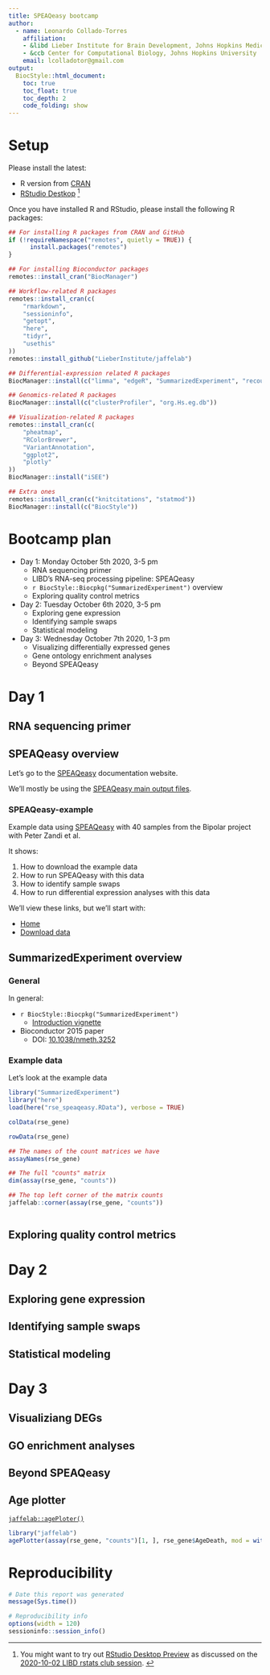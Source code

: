 ```yaml
---
title: SPEAQeasy bootcamp
author: 
  - name: Leonardo Collado-Torres
    affiliation:
    - &libd Lieber Institute for Brain Development, Johns Hopkins Medical Campus
    - &ccb Center for Computational Biology, Johns Hopkins University
    email: lcolladotor@gmail.com
output: 
  BiocStyle::html_document:
    toc: true
    toc_float: true
    toc_depth: 2
    code_folding: show
---
```


# Setup

Please install the latest:

* R version from [CRAN](https://cran.r-project.org/)
* [RStudio Destkop](https://rstudio.com/products/rstudio/download/) ^[You might want to try out [RStudio Desktop Preview](https://rstudio.com/products/rstudio/download/preview/) as discussed on the [2020-10-02 LIBD rstats club session](https://twitter.com/LIBDrstats/status/1312187753371561984?s=20). ]

Once you have installed R and RStudio, please install the following R packages:

```r
## For installing R packages from CRAN and GitHub
if (!requireNamespace("remotes", quietly = TRUE)) {
      install.packages("remotes")
}

## For installing Bioconductor packages
remotes::install_cran("BiocManager")

## Workflow-related R packages
remotes::install_cran(c(
    "rmarkdown",
    "sessioninfo",
    "getopt",
    "here",
    "tidyr",
    "usethis"
))
remotes::install_github("LieberInstitute/jaffelab")

## Differential-expression related R packages
BiocManager::install(c("limma", "edgeR", "SummarizedExperiment", "recount"))

## Genomics-related R packages
BiocManager::install(c("clusterProfiler", "org.Hs.eg.db"))

## Visualization-related R packages
remotes::install_cran(c(
    "pheatmap",
    "RColorBrewer",
    "VariantAnnotation",
    "ggplot2",
    "plotly"
))
BiocManager::install("iSEE")

## Extra ones
remotes::install_cran(c("knitcitations", "statmod"))
BiocManager::install(c("BiocStyle"))
```

# Bootcamp plan

* Day 1: Monday October 5th 2020, 3-5 pm
  - RNA sequencing primer
  - LIBD's RNA-seq processing pipeline: SPEAQeasy
  - `r BiocStyle::Biocpkg("SummarizedExperiment")` overview
  - Exploring quality control metrics
* Day 2: Tuesday October 6th 2020, 3-5 pm
  - Exploring gene expression
  - Identifying sample swaps
  - Statistical modeling
* Day 3: Wednesday October 7th 2020, 1-3 pm
  - Visualizing differentially expressed genes
  - Gene ontology enrichment analyses
  - Beyond SPEAQeasy
  

# Day 1

## RNA sequencing primer

## SPEAQeasy overview

Let's go to the [SPEAQeasy](http://research.libd.org/SPEAQeasy/) documentation website.

We'll mostly be using the [SPEAQeasy main output files](http://research.libd.org/SPEAQeasy/outputs.html). 

### SPEAQeasy-example

Example data using [SPEAQeasy](http://research.libd.org/SPEAQeasy/) with 40 samples from the Bipolar project with Peter Zandi et al.

It shows:

1. How to download the example data
1. How to run SPEAQeasy with this data
1. How to identify sample swaps
1. How to run differential expression analyses with this data

We'll view these links, but we'll start with:

* [Home](http://research.libd.org/SPEAQeasy-example/index.html)
* [Download data](http://research.libd.org/SPEAQeasy-example/prepare_data.html)

## SummarizedExperiment overview

### General

In general:

* `r BiocStyle::Biocpkg("SummarizedExperiment")`
  - [Introduction vignette](http://bioconductor.org/packages/release/bioc/vignettes/SummarizedExperiment/inst/doc/SummarizedExperiment.html)
* Bioconductor 2015 paper
  - DOI: [10.1038/nmeth.3252](https://doi.org/10.1038/nmeth.3252)
  
### Example data

Let's look at the example data

```r
library("SummarizedExperiment")
library("here")
load(here("rse_speaqeasy.RData"), verbose = TRUE)
```



```r
colData(rse_gene)
```

```r
rowData(rse_gene)
```


```r
## The names of the count matrices we have
assayNames(rse_gene)

## The full "counts" matrix
dim(assay(rse_gene, "counts"))

## The top left corner of the matrix counts
jaffelab::corner(assay(rse_gene, "counts"))
```

```r

```




## Exploring quality control metrics

# Day 2

## Exploring gene expression

## Identifying sample swaps

## Statistical modeling

# Day 3

## Visualiziang DEGs

## GO enrichment analyses

## Beyond SPEAQeasy




## Age plotter

[`jaffelab::agePloter()`](http://research.libd.org/jaffelab/reference/agePlotter.html)

```r
library("jaffelab")
agePlotter(assay(rse_gene, "counts")[1, ], rse_gene$AgeDeath, mod = with(colData(rse_gene), model.matrix(~ AgeDeath)), ageBreaks = c(20, 40, 60, 100))
```



# Reproducibility

```r
# Date this report was generated
message(Sys.time())

# Reproducibility info
options(width = 120)
sessioninfo::session_info()
```
